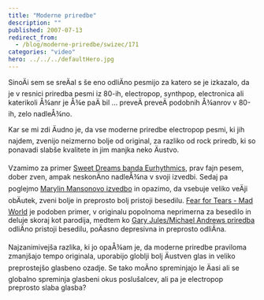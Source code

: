 ```yaml
---
title: "Moderne priredbe"
description: ""
published: 2007-07-13
redirect_from:
  - /blog/moderne-priredbe/swizec/171
categories: "video"
hero: ../../../defaultHero.jpg
---
```


SinoÄi sem se sreÄal s še eno odliÄno pesmijo za katero se je izkazalo, da je v resnici priredba pesmi iz 80-ih, electropop, synthpop, electronica ali katerikoli Å¾anr je Å¾e paÄ bil ... preveÄ preveÄ podobnih Å¾anrov v 80-ih, zelo nadleÅ¾no.

Kar se mi zdi Äudno je, da vse moderne priredbe electropop pesmi, ki jih najdem, zvenijo neizmerno bolje od original, za razliko od rock priredb, ki so ponavadi slabše kvalitete in jim manjka neko Äustvo.

Vzamimo za primer [Sweet Dreams banda Eurhythmics](http://youtube.com/watch?v=OufZbzsUtIo), prav fajn pesem, dober zven, ampak neskonÄno nadleÅ¾na v svoji izvedbi. Sedaj pa poglejmo [Marylin Mansonovo izvedbo](http://youtube.com/watch?v=3iuve2OjY_8) in opazimo, da vsebuje veliko veÄji obÄutek, zveni bolje in preprosto bolj pristoji besedilu. [Fear for Tears - Mad World](http://youtube.com/watch?v=4NAPw8N5vM8) je podoben primer, v originalu popolnoma neprimerna za besedilo in deluje skoraj kot parodija, medtem ko [Gary Jules/Michael Andrews priredba](http://youtube.com/watch?v=v52Igdotisk) odliÄno pristoji besedilu, poÄasno depresivna in preprosto odliÄna.

Najzanimivejša razlika, ki jo opaÅ¾am je, da moderne priredbe praviloma zmanjšajo tempo originala, uporabijo globlji bolj Äustven glas in veliko preprostejšo glasbeno ozadje. Se tako moÄno spreminjajo le Äasi ali se globalno spreminja glasbeni okus poslušalcev, ali pa je electropop preprosto slaba glasba?
